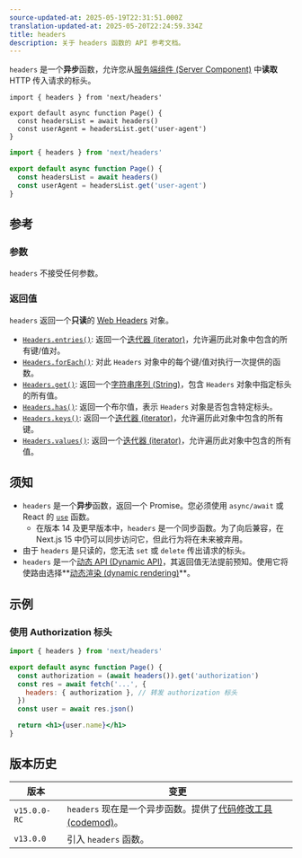 ```yaml
---
source-updated-at: 2025-05-19T22:31:51.000Z
translation-updated-at: 2025-05-20T22:24:59.334Z
title: headers
description: 关于 headers 函数的 API 参考文档。
---
```


`headers` 是一个**异步**函数，允许您从[服务端组件 (Server Component)](/docs/app/getting-started/server-and-client-components) 中**读取** HTTP 传入请求的标头。

```tsx filename="app/page.tsx" switcher
import { headers } from 'next/headers'

export default async function Page() {
  const headersList = await headers()
  const userAgent = headersList.get('user-agent')
}
```

```jsx filename="app/page.js" switcher
import { headers } from 'next/headers'

export default async function Page() {
  const headersList = await headers()
  const userAgent = headersList.get('user-agent')
}
```

## 参考

### 参数

`headers` 不接受任何参数。

### 返回值

`headers` 返回一个**只读**的 [Web Headers](https://developer.mozilla.org/docs/Web/API/Headers) 对象。

- [`Headers.entries()`](https://developer.mozilla.org/docs/Web/API/Headers/entries): 返回一个[迭代器 (iterator)](https://developer.mozilla.org/docs/Web/JavaScript/Reference/Iteration_protocols)，允许遍历此对象中包含的所有键/值对。
- [`Headers.forEach()`](https://developer.mozilla.org/docs/Web/API/Headers/forEach): 对此 `Headers` 对象中的每个键/值对执行一次提供的函数。
- [`Headers.get()`](https://developer.mozilla.org/docs/Web/API/Headers/get): 返回一个[字符串序列 (String)](https://developer.mozilla.org/docs/Web/JavaScript/Reference/Global_Objects/String)，包含 `Headers` 对象中指定标头的所有值。
- [`Headers.has()`](https://developer.mozilla.org/docs/Web/API/Headers/has): 返回一个布尔值，表示 `Headers` 对象是否包含特定标头。
- [`Headers.keys()`](https://developer.mozilla.org/docs/Web/API/Headers/keys): 返回一个[迭代器 (iterator)](https://developer.mozilla.org/docs/Web/JavaScript/Reference/Iteration_protocols)，允许遍历此对象中包含的所有键。
- [`Headers.values()`](https://developer.mozilla.org/docs/Web/API/Headers/values): 返回一个[迭代器 (iterator)](https://developer.mozilla.org/docs/Web/JavaScript/Reference/Iteration_protocols)，允许遍历此对象中包含的所有值。

## 须知

- `headers` 是一个**异步**函数，返回一个 Promise。您必须使用 `async/await` 或 React 的 [`use`](https://react.dev/reference/react/use) 函数。
  - 在版本 14 及更早版本中，`headers` 是一个同步函数。为了向后兼容，在 Next.js 15 中仍可以同步访问它，但此行为将在未来被弃用。
- 由于 `headers` 是只读的，您无法 `set` 或 `delete` 传出请求的标头。
- `headers` 是一个[动态 API (Dynamic API)](/docs/app/getting-started/partial-prerendering#dynamic-rendering#dynamic-apis)，其返回值无法提前预知。使用它将使路由选择**[动态渲染 (dynamic rendering)](/docs/app/getting-started/partial-prerendering#dynamic-rendering)**。

## 示例

### 使用 Authorization 标头

```jsx filename="app/page.js"
import { headers } from 'next/headers'

export default async function Page() {
  const authorization = (await headers()).get('authorization')
  const res = await fetch('...', {
    headers: { authorization }, // 转发 authorization 标头
  })
  const user = await res.json()

  return <h1>{user.name}</h1>
}
```

## 版本历史

| 版本          | 变更                                                                                                |
| ------------- | -------------------------------------------------------------------------------------------------- |
| `v15.0.0-RC` | `headers` 现在是一个异步函数。提供了[代码修改工具 (codemod)](/docs/app/guides/upgrading/codemods#150)。 |
| `v13.0.0`    | 引入 `headers` 函数。                                                                              |
